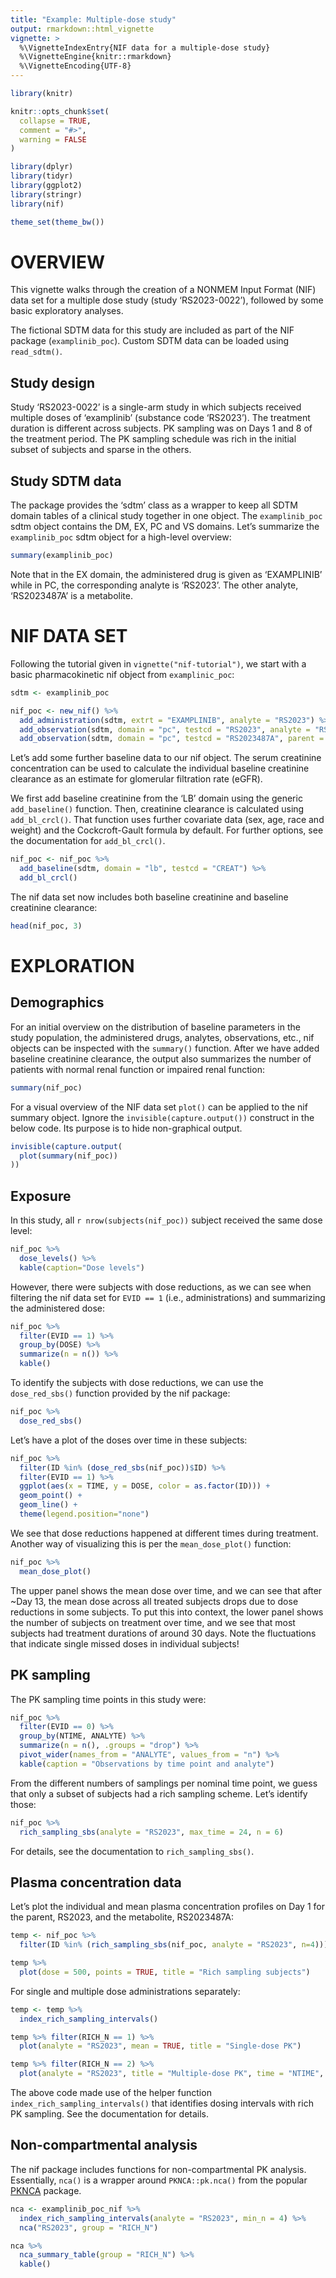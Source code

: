 ```yaml
---
title: "Example: Multiple-dose study"
output: rmarkdown::html_vignette
vignette: >
  %\VignetteIndexEntry{NIF data for a multiple-dose study}
  %\VignetteEngine{knitr::rmarkdown}
  %\VignetteEncoding{UTF-8}
---
```


```r
library(knitr)

knitr::opts_chunk$set(
  collapse = TRUE,
  comment = "#>",
  warning = FALSE
)
```

```r
library(dplyr)
library(tidyr)
library(ggplot2)
library(stringr)
library(nif)

theme_set(theme_bw())
```

# OVERVIEW

This vignette walks through the creation of a NONMEM Input Format (NIF) data set
for a multiple dose study (study 'RS2023-0022'), followed by some basic
exploratory analyses.

The fictional SDTM data for this study are included as part of the NIF package
(`examplinib_poc`). Custom SDTM data can be loaded using `read_sdtm()`.

## Study design

Study 'RS2023-0022' is a single-arm study in which subjects received multiple
doses of 'examplinib' (substance code 'RS2023').
The treatment duration is different across subjects. PK sampling was on Days 1
and 8 of the treatment period. The PK sampling schedule was rich in the initial
subset of subjects and sparse in the others.

## Study SDTM data

The  package provides the 'sdtm' class as a wrapper to keep all SDTM domain
tables of a clinical study together in one object. The `examplinib_poc` sdtm
object contains the DM, EX, PC and VS domains. Let's summarize the
`examplinib_poc` sdtm object for a high-level overview:

```r
summary(examplinib_poc)
```

Note that in the EX domain, the administered drug is given as 'EXAMPLINIB' while
in PC, the corresponding analyte is 'RS2023'. The other analyte, 'RS2023487A' is
a metabolite.

# NIF DATA SET

Following the tutorial given in `vignette("nif-tutorial")`, we start with a
basic pharmacokinetic nif object from `examplinic_poc`:

```r
sdtm <- examplinib_poc

nif_poc <- new_nif() %>% 
  add_administration(sdtm, extrt = "EXAMPLINIB", analyte = "RS2023") %>% 
  add_observation(sdtm, domain = "pc", testcd = "RS2023", analyte = "RS2023", cmt = 2) %>% 
  add_observation(sdtm, domain = "pc", testcd = "RS2023487A", parent = "RS2023", cmt = 3) 
```

Let's add some further baseline data to our nif object. The serum creatinine
concentration can be used to calculate the individual baseline creatinine
clearance as an estimate for glomerular filtration rate (eGFR).

We first add baseline creatinine from the 'LB' domain using the generic
`add_baseline()` function. Then, creatinine clearance is calculated using
`add_bl_crcl()`. That function uses further covariate data (sex, age, race
and weight) and the Cockcroft-Gault formula by default. For further options, see
the documentation for `add_bl_crcl()`.

```r
nif_poc <- nif_poc %>% 
  add_baseline(sdtm, domain = "lb", testcd = "CREAT") %>% 
  add_bl_crcl()
```

The nif data set now includes both baseline creatinine and baseline creatinine
clearance:

```r
head(nif_poc, 3)
```

# EXPLORATION

## Demographics

For an initial overview on the distribution of baseline parameters in the study
population, the administered drugs, analytes, observations, etc., nif objects
can be inspected with the `summary()` function. After we have added baseline
creatinine clearance, the output also summarizes the number of patients with
normal renal function or impaired renal function:

```r
summary(nif_poc)
```

For a visual overview of the NIF data set `plot()` can be applied to the nif
summary object. Ignore the `invisible(capture.output())` construct in the below
code. Its purpose is to hide non-graphical output.

```r
invisible(capture.output(
  plot(summary(nif_poc))
))
```

## Exposure

In this study, all `r nrow(subjects(nif_poc))` subject received the same dose
level:

```r
nif_poc %>%
  dose_levels() %>% 
  kable(caption="Dose levels")
```

However, there were subjects with dose reductions, as we can see when filtering
the nif data set for `EVID == 1` (i.e., administrations) and summarizing the
administered dose:

```r
nif_poc %>% 
  filter(EVID == 1) %>% 
  group_by(DOSE) %>% 
  summarize(n = n()) %>% 
  kable()
```

To identify the subjects with dose reductions, we can use the `dose_red_sbs()`
function provided by the nif package:

```r
nif_poc %>%
  dose_red_sbs()
```

Let's have a plot of the doses over time in these subjects: 

```r
nif_poc %>% 
  filter(ID %in% (dose_red_sbs(nif_poc))$ID) %>% 
  filter(EVID == 1) %>% 
  ggplot(aes(x = TIME, y = DOSE, color = as.factor(ID))) + 
  geom_point() +
  geom_line() +
  theme(legend.position="none") 
```

We see that dose reductions happened at different times during treatment. Another
way of visualizing this is per the `mean_dose_plot()` function:

```r
nif_poc %>%
  mean_dose_plot()
```

The upper panel shows the mean dose over time, and we can see that after ~Day 13,
the mean dose across all treated subjects drops due to dose reductions in some
subjects. To put this into context, the lower panel shows the number of subjects
on treatment over time, and we see that most subjects had treatment durations
of around 30 days. Note the fluctuations that indicate single missed doses in
individual subjects!

## PK sampling

The PK sampling time points in this study were:

```r
nif_poc %>% 
  filter(EVID == 0) %>% 
  group_by(NTIME, ANALYTE) %>% 
  summarize(n = n(), .groups = "drop") %>% 
  pivot_wider(names_from = "ANALYTE", values_from = "n") %>% 
  kable(caption = "Observations by time point and analyte")
```

From the different numbers of samplings per nominal time point, we guess that
only a subset of subjects had a rich sampling scheme. Let's identify those:

```r
nif_poc %>% 
  rich_sampling_sbs(analyte = "RS2023", max_time = 24, n = 6)
```

For details, see the documentation to `rich_sampling_sbs()`.

## Plasma concentration data

Let's plot the individual and mean plasma concentration profiles on Day 1 for
the parent, RS2023, and the metabolite, RS2023487A:

```r
temp <- nif_poc %>% 
  filter(ID %in% (rich_sampling_sbs(nif_poc, analyte = "RS2023", n=4)))

temp %>%
  plot(dose = 500, points = TRUE, title = "Rich sampling subjects")
```

For single and multiple dose administrations separately: 

```r
temp <- temp %>% 
  index_rich_sampling_intervals()

temp %>% filter(RICH_N == 1) %>% 
  plot(analyte = "RS2023", mean = TRUE, title = "Single-dose PK")

temp %>% filter(RICH_N == 2) %>% 
  plot(analyte = "RS2023", title = "Multiple-dose PK", time = "NTIME", mean = T)
```

The above code made use of the helper function `index_rich_sampling_intervals()`
that identifies dosing intervals with rich PK sampling. See the documentation 
for details.

## Non-compartmental analysis

The nif package includes functions for non-compartmental PK analysis.
Essentially, `nca()` is a wrapper around `PKNCA::pk.nca()` from the
popular [PKNCA](https://cran.r-project.org/web/packages/PKNCA/index.html)
package.

```r
nca <- examplinib_poc_nif %>% 
  index_rich_sampling_intervals(analyte = "RS2023", min_n = 4) %>% 
  nca("RS2023", group = "RICH_N")

nca %>% 
  nca_summary_table(group = "RICH_N") %>% 
  kable()
```


